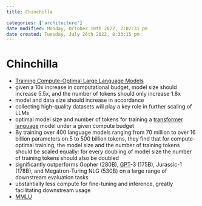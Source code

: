 ```yaml
---
title: Chinchilla

categories: ['architecture']
date modified: Monday, October 10th 2022, 2:02:31 pm
date created: Tuesday, July 26th 2022, 8:33:15 pm
---
```


# Chinchilla
- [Training Compute-Optimal Large Language Models](https://arxiv.org/abs/2203.15556)
- given a 10x increase in computational budget, model size should increase 5.5x, and the number of tokens should only increase 1.8x
- model and data size should increase in accordance
- collecting high-quality datasets will play a key role in further scaling of LLMs
- optimal model size and number of tokens for training a [transformer](Transformer.qmd) [language](language.qmd) model under a given compute budget
- By training over 400 language models ranging from 70 million to over 16 billion parameters on 5 to 500 billion tokens, they find that for compute-optimal training, the model size and the number of training tokens should be scaled equally: for every doubling of model size the number of training tokens should also be doubled
- significantly outperforms Gopher (280B), [GPT](GPT.qmd)-3 (175B), Jurassic-1 (178B), and Megatron-Turing NLG (530B) on a large range of downstream evaluation tasks
- ubstantially less compute for fine-tuning and inference, greatly facilitating downstream usage
- [MMLU](MMLU.qmd)



